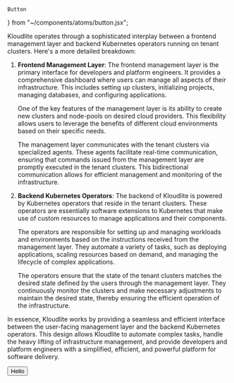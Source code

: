     Button
} from "~/components/atoms/button.jsx";

Kloudlite operates through a sophisticated interplay between a frontend management layer and backend Kubernetes operators running on tenant clusters. Here's a more detailed breakdown:

1. **Frontend Management Layer**: The frontend management layer is the primary interface for developers and platform engineers. It provides a comprehensive dashboard where users can manage all aspects of their infrastructure. This includes setting up clusters, initializing projects, managing databases, and configuring applications.

   One of the key features of the management layer is its ability to create new clusters and node-pools on desired cloud providers. This flexibility allows users to leverage the benefits of different cloud environments based on their specific needs.

   The management layer communicates with the tenant clusters via specialized agents. These agents facilitate real-time communication, ensuring that commands issued from the management layer are promptly executed in the tenant clusters. This bidirectional communication allows for efficient management and monitoring of the infrastructure.

2. **Backend Kubernetes Operators**: The backend of Kloudlite is powered by Kubernetes operators that reside in the tenant clusters. These operators are essentially software extensions to Kubernetes that make use of custom resources to manage applications and their components.

   The operators are responsible for setting up and managing workloads and environments based on the instructions received from the management layer. They automate a variety of tasks, such as deploying applications, scaling resources based on demand, and managing the lifecycle of complex applications.

   The operators ensure that the state of the tenant clusters matches the desired state defined by the users through the management layer. They continuously monitor the clusters and make necessary adjustments to maintain the desired state, thereby ensuring the efficient operation of the infrastructure.

In essence, Kloudlite works by providing a seamless and efficient interface between the user-facing management layer and the backend Kubernetes operators. This design allows Kloudlite to automate complex tasks, handle the heavy lifting of infrastructure management, and provide developers and platform engineers with a simplified, efficient, and powerful platform for software delivery.


<Button>Hello</Button>